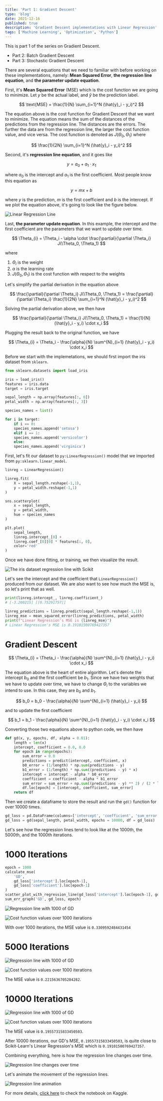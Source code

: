 ```yaml
---
title: 'Part 1: Gradient Descent'
type: 'blog'
date: 2021-12-16
published: true
description: 'Gradient Descent implementations with Linear Regression'
tags: ['Machine Learning', 'Optimization', 'Python']
---
```



This is part 1 of the series on Gradient Descent.

- <Link to="/blog/part-2-batch-gradient-descent">
    Part 2: Batch Gradient Descent
  </Link>
- <Link to="/blog/part-3-stochastic-gradient-descent">
    Part 3: Stochastic Gradient Descent
  </Link>

There are several equations that we need to familiar with before working on these implementations, 
namely: **Mean Squared Error**, **the regression line equation**, and **the parameter update equation**.

First, it's **Mean Squared Error** (MSE) which is the cost function we are going to minimize. 
Let $y$ be the actual label, and $\hat{y}$ be the prediction label. 

$$
    \text{MSE} = \frac{1}{N} \sum_{i=1}^N (\hat{y}_i - y_i)^2
$$

The equation above is the cost function for Gradient Descent that we want to minimize.
The equation means the sum of the distances of the predictions from the regression line.
The distances are the errors. The further the data are from the regression line, the larger the cost function value, and vice versa.
The cost function is denoted as $J(\Theta_0, \Theta_1)$ where

$$
    \frac{1}{2N} \sum_{i=1}^N (\hat{y}_i - y_i)^2
$$

Second, it's **regression line equation**, and it goes like

$$
    y = a_0 + a_1 \cdot x_1
$$

where $a_0$ is the intercept and $a_1$ is the first coefficient. Most people know this equation as

$$
    y = mx + b
$$

where $y$ is the prediction, $m$ is the first coefficient and $b$ is the intercept.
If we plot the equation above, it's going to look like the figure below.

![Linear Regression Line](./lr.png)

Last, **the parameter update equation**. In this example, the intercept and the first coefficient are the parameters that we want to update over time.

$$
\Theta_{i} = \Theta_i - \alpha \cdot \frac{\partial}{\partial \Theta_i} J(\Theta_0, \Theta_1)
$$

where

1. $\Theta_{i}$ is the weight
2. $\alpha$ is the learning rate
3. $J(\Theta_0, \Theta_1)$ is the cost function with respect to the weights

Let's simplify the partial derivation in the equation above

$$
    \frac{\partial}{\partial \Theta_i} J(\Theta_0, \Theta_1) = \frac{\partial}{\partial \Theta_i} \frac{1}{2N} \sum_{i=1}^N (\hat{y}_i - y_i)^2
$$

Solving the partial derivation above, we then have

$$
    \frac{\partial}{\partial \Theta_i} J(\Theta_0, \Theta_1) = \frac{1}{N} (\hat{y}_i - y_i) \cdot x_i
$$

Plugging the result back to the original function, we have

$$
\Theta_{i} = \Theta_i - \frac{\alpha}{N} \sum^{N}_{i=1} (\hat{y}_i - y_i) \cdot x_i
$$

Before we start with the implemetations, we should first import the iris dataset from `sklearn`.

```python {numberLines}
from sklearn.datasets import load_iris

iris = load_iris()
features = iris.data
target = iris.target

sepal_length = np.array(features[:, 0])
petal_width = np.array(features[:, 3])

species_names = list()

for i in target:
    if i == 0:
    species_names.append('setosa')
    elif i == 1:
    species_names.append('versicolor')
    else:
    species_names.append('virginica')
```

First, let's fit our dataset to `py:LinearRegression()` model that we imported from `py:sklearn.linear_model`.

```python {numberLines}
linreg = LinearRegression()

linreg.fit(
    X = sepal_length.reshape(-1,1), 
    y = petal_width.reshape(-1,1)
)

sns.scatterplot(
    x = sepal_length, 
    y = petal_width, 
    hue = species_names
)

plt.plot(
    sepal_length,
    linreg.intercept_[0] + 
    linreg.coef_[0][0] * features[:, 0],
    color='red'
)
```

Once we have done fitting, or training, we then visualize the result.

![The iris dataset regression line with Scikit](./scikit-lr.png)

Let's see the intercept and the coefficient that `LinearRegression()` produced from our dataset.
We are also want to see how much the MSE is, so let's print that as well.

```python {numberLines}
print(linreg.intercept_, linreg.coefficient_)
# [-3.200215] [[0.75291757]]

linreg_predictions = linreg.predict(sepal_length.reshape(-1,1))
linreg_mse = mean_squared_error(linreg_predictions, petal_width)
print(f"Linear Regression's MSE is {linreg_mse}")
# Linear Regression's MSE is 0.19101500769427357
```

# Gradient Descent

$$
    \Theta_{i} = \Theta_i - \frac{\alpha}{N} \sum^{N}_{i=1} (\hat{y}_i - y_i) \cdot x_i
$$

The equation above is the heart of entire algorithm.
Let's denote the intercept $b_0$ and the first coefficient be $b_1$.
Since we have two weights that we have to update over time, we have to change $\Theta_i$ to the variables we intend to use.
In this case, they are $b_0$ and $b_1$.

$$
    b_0 = b_0 - \frac{\alpha}{N} \sum^{N}_{i=1} (\hat{y}_i - y_i)
$$

and to update the first coefficient

$$
    b_1 = b_1 - \frac{\alpha}{N} \sum^{N}_{i=1} (\hat{y}_i - y_i) \cdot x_i
$$

Converting those two equations above to python code, we then have

```python {7-10, numberLines}
def gd(x, y, epochs, df, alpha = 0.01):
    length = len(x)
    intercept, coefficient = 0.0, 0.0
    for epoch in range(epochs):
        sum_error = 0.0
        predictions = predict(intercept, coefficient, x)
        b0_error = (1/length) * np.sum(predictions - y)
        b1_error = (1/length) * np.sum((predictions - y) * x)
        intercept = intercept - alpha * b0_error
        coefficient = coefficient - alpha * b1_error
        sum_error = sum_error + np.sum((predictions - y) ** 2) / (2 * length)
        df.loc[epoch] = [intercept, coefficient, sum_error]
    return df
```

Then we create a dataframe to store the result and run the `gd()` function for over 10000 times.

```python {numberLines}
gd_loss = pd.DataFrame(columns=['intercept', 'coefficient', 'sum_error'])
gd_loss = gd(sepal_length, petal_width, epochs = 10000, df = gd_loss)
```

Let's see how the regression lines tend to look like at the 1000th, the 5000th, and the 1000th iterations.

# 1000 Iterations

```python {numberLines}
epoch = 1000
calculate_mse(
    'GD',
    gd_loss['intercept'].loc[epoch-1],
    gd_loss['coefficient'].loc[epoch-1]
)
scatter_plot_with_regression_line(gd_loss['intercept'].loc[epoch-1], gd_loss['coefficient'].loc[epoch-1])
sum_err_graph('GD', gd_loss, epoch)
```

![Regression line with 1000 of GD](./scatter-1000.png)

![Cost function values over 1000 iterations](./cost-1000.png)

With over 1000 iterations, the MSE value is `0.3309592484431454`

# 5000 Iterations

![Regression line with 1000 of GD](./scatter-5000.png)

![Cost function values over 1000 iterations](./cost-5000.png)

The MSE value is `0.2215636705284282`.

# 10000 Iterations

![Regression line with 1000 of GD](./scatter-10000.png)

![Cost function values over 1000 iterations](./cost-10000.png)

The MSE value is `0.19557315833450503`.

After 10000 iterations, our GD's MSE, `0.19557315833450503`, is quite close to Scikit-Learn's Linear Regression's MSE which is `0.19101500769427357`.

Combining everything, here is how the regression line changes over time.

![Regression line changes over time](./overall.png)

Let's animate the movement of the regression lines.

![Regression line animation](./gd.gif)

For more details, [click here](https://www.kaggle.com/bijonsetyawan/part-1-gradient-descent) to check the notebook on Kaggle.
